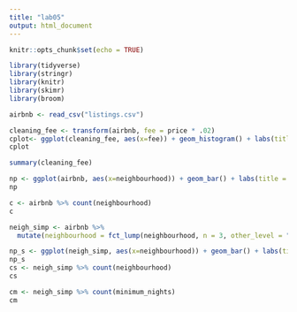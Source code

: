 ```yaml
---
title: "lab05"
output: html_document
---
```


```r
knitr::opts_chunk$set(echo = TRUE)
```
```r
library(tidyverse)
library(stringr)
library(knitr)
library(skimr)
library(broom)
```

```r
airbnb <- read_csv("listings.csv")
```

```r

cleaning_fee <- transform(airbnb, fee = price * .02)
cplot<- ggplot(cleaning_fee, aes(x=fee)) + geom_histogram() + labs(title = "cleaning fees", x = "price of fee USD", y = "number of observations")
cplot

summary(cleaning_fee)
```

```r

np <- ggplot(airbnb, aes(x=neighbourhood)) + geom_bar() + labs(title = "neighborhood counts", x = "neighborhood", y = "number of observations") 
np

```
```r
c <- airbnb %>% count(neighbourhood)
c


```

```r
neigh_simp <- airbnb %>% 
  mutate(neighbourhood = fct_lump(neighbourhood, n = 3, other_level = "Other")) 

np_s <- ggplot(neigh_simp, aes(x=neighbourhood)) + geom_bar() + labs(title = "neighborhood counts", x = "neighborhood", y = "number of observations") 
np_s
cs <- neigh_simp %>% count(neighbourhood)
cs
```
```r
cm <- neigh_simp %>% count(minimum_nights)
cm

```


